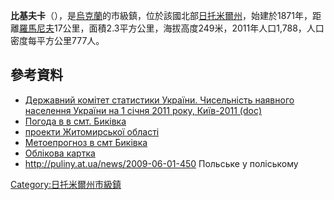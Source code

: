 {{No footnotes|time=2015-09-16T14:44:41+00:00}}
{{coord|50|17|28|N|27|59|32|E|scale:30000|display=title}}

'''比基夫卡'''（{{lang-uk|Биківка}}），是[[烏克蘭|烏克蘭]]的市級鎮，位於該國北部[[日托米爾州|日托米爾州]]，始建於1871年，距離[[羅馬尼夫|羅馬尼夫]]17公里，面積2.3平方公里，海拔高度249米，2011年人口1,788，人口密度每平方公里777人。

==參考資料==
*[https://web.archive.org/web/20121010205321/http://stat6.stat.lviv.ua/PXWEB2007/ukr/publ/2011/chnas.zip Державний комітет статистики України. Чисельність наявного населення України на 1 січня 2011 року, Київ-2011 (doc)]
* [http://weather.in.ua/ua/zhitomirskaja/1127 Погода в в смт. Биківка] {{Wayback|url=http://weather.in.ua/ua/zhitomirskaja/1127 |date=20200923220210 }}
* [http://www.zhitomir-region.gov.ua/invest.php?invest-propouse/Інвестиційні проекти Житомирської області]{{dead link|date=2018年3月 |bot=InternetArchiveBot |fix-attempted=yes }}
* [http://www.foreca.ru/Ukraine/Bykivka?map=rain Метоепрогноз в смт Биківка] {{Wayback|url=http://www.foreca.ru/Ukraine/Bykivka?map=rain |date=20160304110741 }}
* [http://gska2.rada.gov.ua/pls/z7502/A005?rdat1=26.06.2008&rf7571=42169 Облікова картка]{{dead link|date=2018年3月 |bot=InternetArchiveBot |fix-attempted=yes }}
* http://puliny.at.ua/news/2009-06-01-450  Польське у поліському

{{DEFAULTSORT:Биківка}}
[[Category:日托米爾州市級鎮|Category:日托米爾州市級鎮]]


{{Zhytomyr-geo-stub}}
